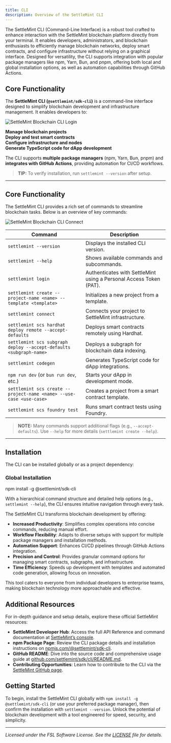 ```yaml
---
title: CLI
description: Overview of the SettleMint CLI
---
```


The SettleMint CLI (Command-Line Interface) is a robust tool crafted to enhance interaction with the SettleMint blockchain platform directly from your terminal. It enables developers, administrators, and blockchain enthusiasts to efficiently manage blockchain networks, deploy smart contracts, and configure infrastructure without relying on a graphical interface. Designed for versatility, the CLI supports integration with popular package managers like npm, Yarn, Bun, and pnpm, offering both local and global installation options, as well as automation capabilities through GitHub Actions.

## Core Functionality

The **SettleMint CLI (`@settlemint/sdk-cli`)** is a command-line interface designed to simplify blockchain development and infrastructure management. It enables developers to:  

![SettleMint Blockchain CLI Login](../../../img/building-with-settlemint/cli-login.png)

**Manage blockchain projects**  
**Deploy and test smart contracts**  
**Configure infrastructure and nodes**  
**Generate TypeScript code for dApp development**  

The CLI supports **multiple package managers** (npm, Yarn, Bun, pnpm) and **integrates with GitHub Actions**, providing automation for CI/CD workflows.  

> **TIP:** To verify installation, run `settlemint --version` after setup.  

---

## Core Functionality  

The SettleMint CLI provides a rich set of commands to streamline blockchain tasks. Below is an overview of key commands:  

![SettleMint Blockchain CLI Connect](../../../img/building-with-settlemint/cli-connect.png)

| **Command**                              | **Description**                                                                 |
|------------------------------------------|---------------------------------------------------------------------------------|
| `settlemint --version`                   | Displays the installed CLI version.                                            |
| `settlemint --help`                      | Shows available commands and subcommands.                                      |
| `settlemint login`                       | Authenticates with SettleMint using a Personal Access Token (PAT).              |
| `settlemint create --project-name <name> --template <template>` | Initializes a new project from a template. |
| `settlemint connect`                     | Connects your project to SettleMint infrastructure.                            |
| `settlemint scs hardhat deploy remote --accept-defaults` | Deploys smart contracts remotely using Hardhat. |
| `settlemint scs subgraph deploy --accept-defaults <subgraph-name>` | Deploys a subgraph for blockchain data indexing. |
| `settlemint codegen`                     | Generates TypeScript code for dApp integrations.                               |
| `npm run dev` (or `bun run dev`, etc.)   | Starts your dApp in development mode.                                          |
| `settlemint scs create --project-name <name> --use-case <use-case>` | Creates a project from a smart contract template. |
| `settlemint scs foundry test`            | Runs smart contract tests using Foundry.                                       |

> **NOTE:** Many commands support additional flags (e.g., `--accept-defaults`). Use `--help` for more details (`settlemint create --help`).  

---

## Installation  

The CLI can be installed globally or as a project dependency:  

### **Global Installation**  


npm install -g @settlemint/sdk-cli

With a hierarchical command structure and detailed help options (e.g., `settlemint --help`), the CLI ensures intuitive navigation through every task.

The SettleMint CLI transforms blockchain development by offering:

- **Increased Productivity**: Simplifies complex operations into concise commands, reducing manual effort.
- **Workflow Flexibility**: Adapts to diverse setups with support for multiple package managers and installation methods.
- **Automation Support**: Enhances CI/CD pipelines through GitHub Actions integration.
- **Precision and Control**: Provides granular command options for managing smart contracts, subgraphs, and infrastructure.
- **Time Efficiency**: Speeds up development with templates and automated code generation, allowing focus on innovation.

This tool caters to everyone from individual developers to enterprise teams, making blockchain technology more approachable and effective.

## Additional Resources

For in-depth guidance and setup details, explore these official SettleMint resources:

- **SettleMint Developer Hub**: Access the full API Reference and command documentation at [SettleMint’s console](https://console.settlemint.com).
- **npm Package Page**: Review the CLI package details and installation instructions on [npmjs.com/@settlemint/sdk-cli](https://www.npmjs.com/package/@settlemint/sdk-cli?activeTab=readme).
- **GitHub README**: Dive into the source code and comprehensive usage guide at [github.com/settlemint/sdk/cli/README.md](https://github.com/settlemint/sdk/blob/main/sdk/cli/README.md).
- **Contributing Opportunities**: Learn how to contribute to the CLI via the [SettleMint GitHub page](https://github.com/SettleMint).

## Getting Started

To begin, install the SettleMint CLI globally with `npm install -g @settlemint/sdk-cli` (or use your preferred package manager), then confirm the installation with `settlemint --version`. Unlock the potential of blockchain development with a tool engineered for speed, security, and simplicity.

---

*Licensed under the FSL Software License. See the [LICENSE](https://github.com/SettleMint) file for details.*